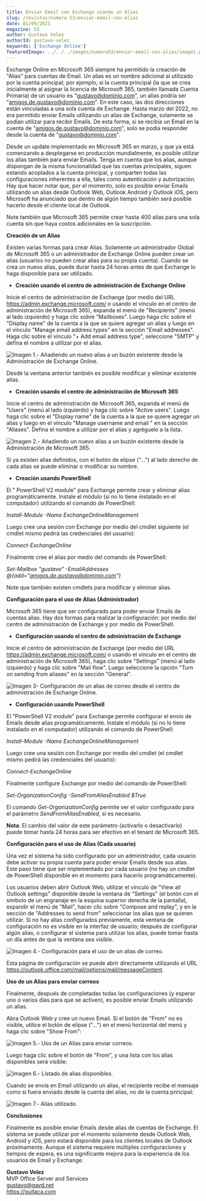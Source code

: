 ```yaml
---
title: Enviar Email con Exchange usando un Alias
slug: /revistas/numero-53/enviar-email-con-alias
date: 01/09/2021
magazine: 53
author: Gustavo Velez
authorId: gustavo-velez
keywords: ['Exchange Online']
featuredImage: ../../../images/numero53/enviar-email-con-alias/image1.png
---
```


Exchange Online en Microsoft 365 siempre ha permitido la creación de
"Alias" para cuentas de Email. Un alias es un nombre adicional al
utilizado por la cuenta principal; por ejemplo, si la cuenta principal
(la que se crea inicialmente al asignar la licencia de Microsoft 365,
también llamada Cuenta Primaria) de un usuario es
"gustavo@dominio.com", un alias podría ser
"amigos.de.gustavo@dominio.com". En este caso, las dos direcciones
están vinculadas a una sola cuenta de Exchange. Hasta marzo del 2022, no
era permitido enviar Emails utilizando un alias de Exchange, solamente
se podían utilizar para recibir Emails. De esta forma, si se recibía un
Email en la cuenta de "amigos.de.gustavo@dominio.com", solo se podía
responder desde la cuenta de "gustavo@dominio.com".

Desde un update implementado en Microsoft 365 en marzo, y que ya está
comenzando a desplegarse en producción mundialmente, es posible utilizar
los alias también para enviar Emails. Tenga en cuenta que los alias,
aunque dispongan de la misma funcionalidad que las cuentas principales,
siguen estando acoplados a la cuenta principal, y comparten todas las
configuraciones inherentes a ella, tales como autenticación y
autorización. Hay que hacer notar que, por el momento, solo es posible
enviar Emails utilizando un alias desde Outlook Web, Outlook Android y
Outlook iOS, pero Microsoft ha anunciado que dentro de algún tiempo
también será posible hacerlo desde el cliente local de Outlook.

Note también que Microsoft 365 permite crear hasta 400 alias para una
sola cuenta sin que haya costos adicionales en la suscripción.

**Creación de un Alias**

Existen varias formas para crear Alias. Solamente un administrador
Global de Microsoft 365 o un administrador de Exchange Online pueden
crear un alias (usuarios no pueden crear alias para su propia cuenta).
Cuando se crea un nuevo alias, puede durar hasta 24 horas antes de que
Exchange lo haga disponible para ser utilizado.

-   **Creación usando el centro de administración de Exchange Online**

Inicie el centro de administración de Exchange (por medio del URL
https://admin.exchange.microsoft.com/ o usando el vínculo en el centro
de administración de Microsoft 365), expanda el menú de "Recipients"
(menú al lado izquierdo) y haga clic sobre "Mailboxes". Luego haga
clic sobre el "Display name" de la cuenta a la que se quiere agregar
un alias y luego en el vínculo "Manage email address types" en la
sección "Email addresses". Haga clic sobre el vínculo "+ Add email
address type", seleccione "SMTP" y defina el nombre a utilizar por el
alias.

![Imagen 1.- Añadiendo un nuevo alias a un buzón existente desde la Administración de Exchange Online.](../../../images/numero53/enviar-email-con-alias/image1.png)



Desde la ventana anterior también es posible modificar y eliminar
existente alias.

-   **Creación usando el centro de administración de Microsoft 365**

Inicie el centro de administración de Microsoft 365, expanda el menú de
"Users" (menú al lado izquierdo) y haga clic sobre "Active users".
Luego haga clic sobre el "Display name" de la cuenta a la que se
quiere agregar un alias y luego en el vínculo "Manage username and
email " en la sección "Aliases". Defina el nombre a utilizar por el
alias y agréguelo a la lista.

![Imagen 2.- Añadiendo un nuevo alias a un buzón existente desde la Administración de Microsoft 365.](../../../images/numero53/enviar-email-con-alias/image2.png)



Si ya existen alias definidos, con el botón de elipse ("...") al lado
derecho de cada alias se puede eliminar o modificar su nombre.

-   **Creación usando PowerShell**

El " PowerShell V2 module" para Exchange permite crear y eliminar
alias programáticamente. Instale el módulo (si no lo tiene instalado en
el computador) utilizando el comando de PowerShell:

*Install-Module -Name ExchangeOnlineManagement*

Luego cree una sesión con Exchange por medio del cmdlet siguiente (el
cmdlet mismo pedirá las credenciales del usuario):

*Connect-ExchangeOnline*

Finalmente cree el alias por medio del comando de PowerShell:

*Set-Mailbox "gustavo" -EmailAddresses @\{add="amigos.de.gustavo@dominio.com"\}*

Note que también existen cmdlets para modificar y eliminar alias.

**Configuración para el uso de Alias (Administrador)**

Microsoft 365 tiene que ser configurado para poder enviar Emails de
cuentas alias. Hay dos formas para realizar la configuración: por medio
del centro de administración de Exchange y por medio de PowerShell.

-   **Configuración usando el centro de administración de Exchange**

Inicie el centro de administración de Exchange (por medio del URL
https://admin.exchange.microsoft.com/ o usando el vínculo en el centro
de administración de Microsoft 365), haga clic sobre "Settings" (menú
al lado izquierdo) y haga clic sobre "Mail flow". Luego seleccione la
opción "Turn on sending from aliases" en la sección "General".

![Imagen 3- Configuración de un alias de correo desde el centro de administración de Exchange Online.](../../../images/numero53/enviar-email-con-alias/image3.png)



-   **Configuración usando PowerShell**

El "PowerShell V2 module" para Exchange permite configurar el envío de
Emails desde alias programáticamente. Instale el módulo (si no lo tiene
instalado en el computador) utilizando el comando de PowerShell:

*Install-Module -Name ExchangeOnlineManagement*

Luego cree una sesión con Exchange por medio del cmdlet (el cmdlet mismo
pedirá las credenciales del usuario):

*Connect-ExchangeOnline*

Finalmente configure Exchange por medio del comando de PowerShell:

*Set-OrganizationConfig -SendFromAliasEnabled $True*

El comando *Get-OrganizationConfig* permite ver el valor configurado
para el parámetro *SendFromAliasEnabled*, si es necesario.

**Nota**: El cambio del valor de este parámetro (activarlo o
desactivarlo) puede tomar hasta 24 horas para ser efectivo en el tenant
de Microsoft 365.

**Configuración para el uso de Alias (Cada usuario)**

Una vez el sistema ha sido configurado por un administrador, cada
usuario debe activar su propia cuenta para poder enviar Emails desde sus
alias. Este paso tiene que ser implementado por cada usuario (no hay un
cmdlet de PowerShell disponible en el momento para hacerlo
programáticamente).

Los usuarios deben abrir Outlook Web, utilizar el vínculo de "View all
Outlook settings" disponible desde la ventana de "Settings" (el botón
con el símbolo de un engranaje en la esquina superior derecha de la
pantalla), expandir el menú de "Mail", hacer clic sobre "Compose and
replay", y en la sección de "Addresses to send from" seleccionar los
alias que se quieren utilizar. Si no hay alias configurados previamente,
esta ventana de configuración no es visible en la interfaz de usuario;
después de configurar algún alias, o configurar el sistema para utilizar
los alias, puede tomar hasta un día antes de que la ventana sea visible.

![Imagen 4.- Configuración para el uso de un alias de correo.](../../../images/numero53/enviar-email-con-alias/image4.png)



Esta página de configuración se puede abrir directamente utilizando el
URL https://outlook.office.com/mail/options/mail/messageContent.

**Uso de un Alias para enviar correos**

Finalmente, después de completadas todas las configuraciones (y esperar
uno o varios días para que se activen), es posible enviar Emails
utilizando un alias.

Abra Outlook Web y cree un nuevo Email. Si el botón de "From" no es
visible, utilice el botón de elipse ("...") en el menú horizontal del
menú y haga clic sobre "Show From":

![Imagen 5.- Uso de un Alias para enviar correos.](../../../images/numero53/enviar-email-con-alias/image5.png)



Luego haga clic sobre el botón de "From", y una lista con los alias
disponibles será visible:

![Imagen 6.- Listado de alias disponibles.](../../../images/numero53/enviar-email-con-alias/image6.png)



Cuando se envía en Email utilizando un alias, el recipiente recibe el
mensaje como si fuera enviado desde la cuenta del alias, no de la cuenta
principal:

![Imagen 7.- Alias utilizado.](../../../images/numero53/enviar-email-con-alias/image7.png)



**Conclusiones**

Finalmente es posible enviar Emails desde alias de cuentas de Exchange.
El sistema se puede utilizar por el momento solamente desde Outlook Web,
Android y iOS, pero estará disponible para los clientes locales de
Outlook próximamente. Aunque el sistema requiere múltiples
configuraciones y tiempos de espera, es una significante mejora para la
experiencia de los usuarios de Email y Exchange.

**Gustavo Velez** <br />
MVP Office Server and Services <br />
gustavo@gavd.net <br />
https://guitaca.com 
 
